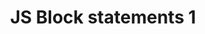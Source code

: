 ---
type: Lesson
title: "JS Block statements 1"
xp: 10
description: "Learn about blocks"
activityRefs: 
    - id: 1
      activity: js_blocks1-1
    - id: 2
      activity: js_blocks1-2
---